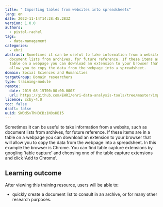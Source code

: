 ```yaml
---
title: " Importing tables from websites into spreadsheets"
lang: en
date: 2022-11-14T14:28:45.283Z
version: 1.0.0
authors:
  - pistol-rachel
tags:
  - data-management
categories:
  - ehri
abstract: Sometimes it can be useful to take information from a website, such as
  document lists from archives, for future reference. If these items are in a
  table on a webpage you can download an extension to your browser that will
  allow you to copy the data from the webpage into a spreadsheet.
domain: Social Sciences and Humanities
targetGroup: Domain researchers
type: training-module
remote:
  date: 2019-08-15T00:00:00.000Z
  url: https://github.com/EHRI/ehri-data-analysis-tools/tree/master/importing-web-tables
licence: ccby-4.0
toc: false
draft: false
uuid: SWDdSvThHDCBz1N0sHBI5
---
```

Sometimes it can be useful to take information from a website, such as document lists from archives, for future reference. If these items are in a table on a webpage you can download an extension to your browser that will allow you to copy the data from the webpage into a spreadsheet. In this example the browser is Chrome. You can find table capture extensions by googling ‘table capture’ and choosing one of the table capture extensions and click ‘Add to Chrome’.

## L﻿earning outcome

A﻿fter viewing this training resource, users will be able to:

- quickly create a document list to consult in an archive, or for many other research purposes.

<ExternalResource title="Interested in learning more?" subtitle="Check out Importing tables from websites into spreadsheets" url="https://github.com/EHRI/ehri-data-analysis-tools/tree/master/importing-web-tables" />
